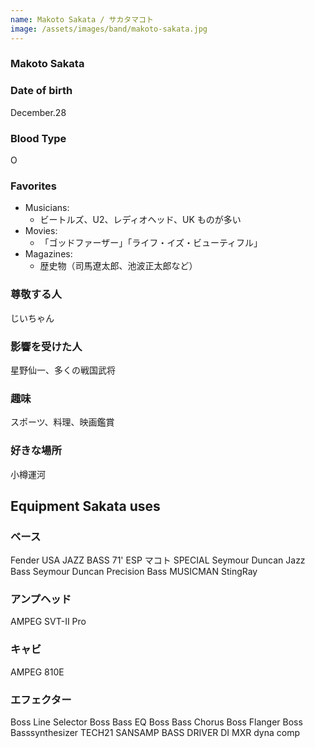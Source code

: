 ```yaml
---
name: Makoto Sakata / サカタマコト
image: /assets/images/band/makoto-sakata.jpg
---
```


### Makoto Sakata

### Date of birth

December.28

### Blood Type

O

### Favorites

- Musicians:
  - ビートルズ、U2、レディオヘッド、UK ものが多い
- Movies:
  - 「ゴッドファーザー」「ライフ・イズ・ビューティフル」
- Magazines:
  - 歴史物（司馬遼太郎、池波正太郎など）

### 尊敬する人

じいちゃん

### 影響を受けた人

星野仙一、多くの戦国武将

### 趣味

スポーツ、料理、映画鑑賞

### 好きな場所

小樽運河

## Equipment Sakata uses

### ベース

Fender USA JAZZ BASS 71'
ESP マコト SPECIAL
Seymour Duncan Jazz Bass
Seymour Duncan Precision Bass
MUSICMAN StingRay

### アンプヘッド

AMPEG SVT-II Pro

### キャビ

AMPEG 810E

### エフェクター

Boss Line Selector
Boss Bass EQ
Boss Bass Chorus
Boss Flanger
Boss Basssynthesizer
TECH21 SANSAMP BASS DRIVER DI
MXR dyna comp
